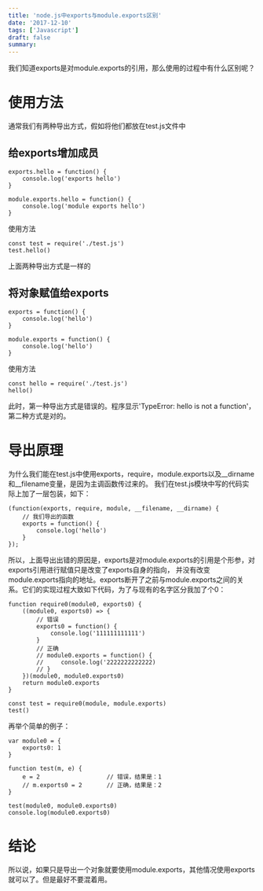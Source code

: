 ```yaml
---
title: 'node.js中exports与module.exports区别'
date: '2017-12-10'
tags: ['Javascript']
draft: false
summary: 
---
```


我们知道exports是对module.exports的引用，那么使用的过程中有什么区别呢？

# 使用方法
通常我们有两种导出方式，假如将他们都放在test.js文件中

## 给exports增加成员
```
exports.hello = function() {
    console.log('exports hello')
}

module.exports.hello = function() {
    console.log('module exports hello')
}
```
使用方法
```
const test = require('./test.js')
test.hello()
```
上面两种导出方式是一样的

## 将对象赋值给exports
```
exports = function() {
    console.log('hello')
}

module.exports = function() {
    console.log('hello')
}
```
使用方法
```
const hello = require('./test.js')
hello()
```
此时，第一种导出方式是错误的。程序显示'TypeError: hello is not a function'，第二种方式是对的。

# 导出原理
为什么我们能在test.js中使用exports，require，module.exports以及__dirname和__filename变量，是因为主调函数传过来的。
我们在test.js模块中写的代码实际上加了一层包装，如下：
```
(function(exports, require, module, __filename, __dirname) {
    // 我们导出的函数
    exports = function() {
        console.log('hello')
    }
});
```
所以，上面导出出错的原因是，exports是对module.exports的引用是个形参，对exports引用进行赋值只是改变了exports自身的指向，
并没有改变module.exports指向的地址。exports断开了之前与module.exports之间的关系。它们的实现过程大致如下代码，为了与现有的名字区分我加了个0：
```
function require0(module0, exports0) {
    ((module0, exports0) => {
        // 错误
        exports0 = function() {
            console.log('111111111111')
        }
        // 正确
        // module0.exports = function() {
        //     console.log('2222222222222)
        // }
    })(module0, module0.exports0)
    return module0.exports
}

const test = require0(module, module.exports)
test()
```
再举个简单的例子：
```
var module0 = {
    exports0: 1
}

function test(m, e) {
    e = 2                   // 错误，结果是：1
    // m.exports0 = 2       // 正确，结果是：2
}

test(module0, module0.exports0)
console.log(module0.exports0)
```

# 结论
所以说，如果只是导出一个对象就要使用module.exports，其他情况使用exports就可以了。但是最好不要混着用。